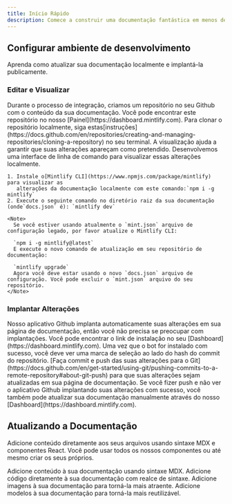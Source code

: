 ```yaml
---
title: Início Rápido
description: Comece a construir uma documentação fantástica em menos de 5 minutos
---
```


## Configurar ambiente de desenvolvimento

Aprenda como atualizar sua documentação localmente e implantá-la publicamente.

### Editar e Visualizar

<AccordionGroup>
  <Accordion icon="github" title="Clone your docs locally">
    Durante o processo de integração, criamos um repositório no seu Github com
    o conteúdo da sua documentação. Você pode encontrar este repositório no nosso
    [Painel](https://dashboard.mintlify.com). Para clonar o repositório
    localmente, siga estas[instruções](https://docs.github.com/en/repositories/creating-and-managing-repositories/cloning-a-repository)
    no seu terminal.
  </Accordion>

  <Accordion icon="rectangle-terminal" title="Preview changes">
    A visualização ajuda a garantir que suas alterações apareçam como pretendido. Desenvolvemos uma
    interface de linha de comando para visualizar essas alterações localmente.

    1. Instale o[Mintlify CLI](https://www.npmjs.com/package/mintlify) para visualizar as
       alterações da documentação localmente com este comando:`npm i -g mintlify`
    2. Execute o seguinte comando no diretório raiz da sua documentação (onde`docs.json` é): `mintlify dev`

    <Note>
      Se você estiver usando atualmente o `mint.json` arquivo de configuração legado, por favor atualize o Mintlify CLI:

      `npm i -g mintlify@latest`
      E execute o novo comando de atualização em seu repositório de documentação:

      `mintlify upgrade`
      Agora você deve estar usando o novo `docs.json` arquivo de configuração. Você pode excluir o `mint.json` arquivo do seu repositório.
    </Note>
  </Accordion>
</AccordionGroup>

### Implantar Alterações

<AccordionGroup>
  <Accordion icon="message-bot" title="Install our Github app">
    Nosso aplicativo Github implanta automaticamente suas alterações em sua página de documentação, então você não precisa se preocupar com implantações. Você pode encontrar o link de instalação no seu [Dashboard](https://dashboard.mintlify.com). Uma vez que o bot for instalado com sucesso, você deve ver uma marca de seleção ao lado do hash do commit do repositório.
  </Accordion>

  <Accordion icon="rocket" title="Push your changes">
    [Faça commit e push das suas alterações para o Git](https://docs.github.com/en/get-started/using-git/pushing-commits-to-a-remote-repository#about-git-push)
    para que suas alterações sejam atualizadas em sua página de documentação. Se você fizer push e não ver o aplicativo Github implantando suas alterações com sucesso, você também pode atualizar sua documentação manualmente através do nosso [Dashboard](https://dashboard.mintlify.com).
  </Accordion>
</AccordionGroup>

## Atualizando a Documentação

Adicione conteúdo diretamente aos seus arquivos usando sintaxe MDX e componentes React. Você pode usar todos os nossos componentes ou até mesmo criar os seus próprios.

<CardGroup>
  <Card title="Add Content With MDX" icon="file" href="/essentials/markdown">
    Adicione conteúdo à sua documentação usando sintaxe MDX.
  </Card>

  <Card title="Add Code Blocks" icon="square-code" href="/essentials/code">
    Adicione código diretamente à sua documentação com realce de sintaxe.
  </Card>

  <Card title="Add Images" icon="image" href="/essentials/images">
    Adicione imagens à sua documentação para torná-la mais atraente.
  </Card>

  <Card title="Add Custom Components" icon="puzzle-piece" href="/essentials/reusable-snippets">
    Adicione modelos à sua documentação para torná-la mais reutilizável.
  </Card>
</CardGroup>

